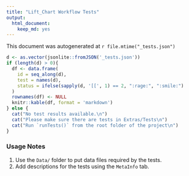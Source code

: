 ```yaml
---
title: "Lift_Chart Workflow Tests"
output: 
  html_document: 
    keep_md: yes
---
```


This document was autogenerated at `r file.mtime("_tests.json")`

```r
d <- as.vector(jsonlite::fromJSON('_tests.json'))
if (length(d) > 0){
  df <- data.frame(
    id = seq_along(d),
    test = names(d),
    status = ifelse(sapply(d, '[[', 1) == 2, ":rage:", ":smile:")
  )
  rownames(df) <- NULL
  knitr::kable(df, format = 'markdown')
} else {
  cat("No test results available.\n")
  cat("Please make sure there are tests in Extras/Tests\n")
  cat("Run `runTests()` from the root folder of the project\n")
}
```


### Usage Notes

1. Use the `Data/` folder to put data files required by the tests.
2. Add descriptions for the tests using the `MetaInfo` tab.